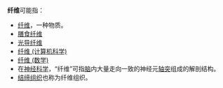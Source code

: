 '''纤维'''可能指：

* [[纤维|纤维]]，一种物质。
* [[膳食纤维|膳食纤维]]
* [[光导纤维|光导纤维]]
* [[纤维_(计算机科学)|纤维 (计算机科学)]]
* [[纤维_(数学)|纤维 (数学)]]
* 在[[神经科学|神经科学]]，“纤维”可指[[脑|脑]]内大量走向一致的神经元[[轴突|轴突]]组成的解剖结构。
* [[结缔组织|结缔组织]]也称为纤维组织。

{{消歧义|CAT=二字消歧义}}